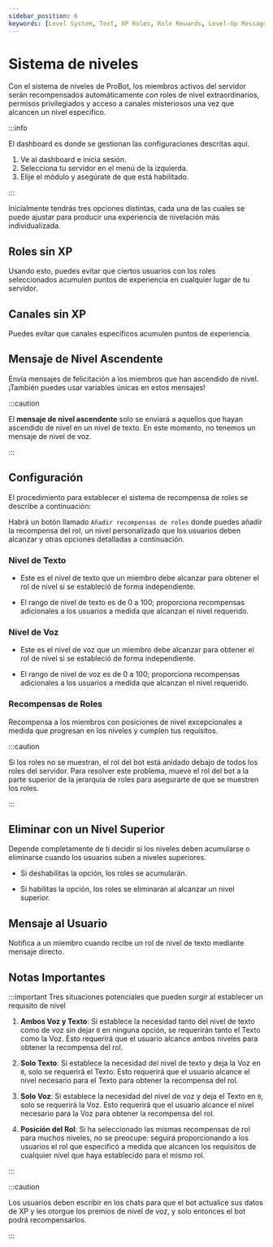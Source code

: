 ```yaml
---
sidebar_position: 6
keywords: [Level System, Text, XP Roles, Role Rewards, Level-Up Message]
---
```


# Sistema de niveles

Con el sistema de niveles de ProBot, los miembros activos del servidor serán recompensados automáticamente con roles de nivel extraordinarios, permisos privilegiados y acceso a canales misteriosos una vez que alcancen un nivel específico.

:::info

El dashboard es donde se gestionan las configuraciones descritas aquí.

1. Ve al dashboard e inicia sesión.
2. Selecciona tu servidor en el menú de la izquierda.
3. Elije el módulo y asegúrate de que está habilitado.

:::

Inicialmente tendrás tres opciones distintas, cada una de las cuales se puede ajustar para producir una experiencia de nivelación más individualizada.

## Roles sin XP

Usando esto, puedes evitar que ciertos usuarios con los roles seleccionados acumulen puntos de experiencia en cualquier lugar de tu servidor.

## Canales sin XP

Puedes evitar que canales específicos acumulen puntos de experiencia.

## Mensaje de Nivel Ascendente

Envía mensajes de felicitación a los miembros que han ascendido de nivel. ¡También puedes usar variables únicas en estos mensajes!

:::caution

El **mensaje de nivel ascendente** solo se enviará a aquellos que hayan ascendido de nivel en un nivel de texto. En este momento, no tenemos un mensaje de nivel de voz.

:::

## Configuración

El procedimiento para establecer el sistema de recompensa de roles se describe a continuación:

Habrá un botón llamado `Añadir recompensas de roles` donde puedes añadir la recompensa del rol, un nivel personalizado que los usuarios deben alcanzar y otras opciones detalladas a continuación.

### Nivel de Texto

- Este es el nivel de texto que un miembro debe alcanzar para obtener el rol de nivel si se estableció de forma independiente.

- El rango de nivel de texto es de 0 a 100; proporciona recompensas adicionales a los usuarios a medida que alcanzan el nivel requerido.

### Nivel de Voz

- Este es el nivel de voz que un miembro debe alcanzar para obtener el rol de nivel si se estableció de forma independiente.

- El rango de nivel de voz es de 0 a 100; proporciona recompensas adicionales a los usuarios a medida que alcanzan el nivel requerido.

### Recompensas de Roles

Recompensa a los miembros con posiciones de nivel excepcionales a medida que progresan en los niveles y cumplen tus requisitos.

:::caution

Si los roles no se muestran, el rol del bot está anidado debajo de todos los roles del servidor. Para resolver este problema, mueve el rol del bot a la parte superior de la jerarquía de roles para asegurarte de que se muestren los roles.

:::

## Eliminar con un Nivel Superior

Depende completamente de ti decidir si los niveles deben acumularse o eliminarse cuando los usuarios suben a niveles superiores.

- Si deshabilitas la opción, los roles se acumularán.

- Si habilitas la opción, los roles se eliminarán al alcanzar un nivel superior.

## Mensaje al Usuario

Notifica a un miembro cuando recibe un rol de nivel de texto mediante mensaje directo.

## Notas Importantes

:::important Tres situaciones potenciales que pueden surgir al establecer un requisito de nivel

1. **Ambos Voz y Texto**: Si establece la necesidad tanto del nivel de texto como de voz sin dejar `0` en ninguna opción, se requerirán tanto el Texto como la Voz. Esto requerirá que el usuario alcance ambos niveles para obtener la recompensa del rol.

2. **Solo Texto**: Si establece la necesidad del nivel de texto y deja la Voz en `0`, solo se requerirá el Texto. Esto requerirá que el usuario alcance el nivel necesario para el Texto para obtener la recompensa del rol.

3. **Solo Voz**: Si establece la necesidad del nivel de voz y deja el Texto en `0`, solo se requerirá la Voz. Esto requerirá que el usuario alcance el nivel necesario para la Voz para obtener la recompensa del rol.

4. **Posición del Rol**: Si ha seleccionado las mismas recompensas de rol para muchos niveles, no se preocupe: seguirá proporcionando a los usuarios el rol que especificó a medida que alcancen los requisitos de cualquier nivel que haya establecido para el mismo rol.

:::

:::caution

Los usuarios deben escribir en los chats para que el bot actualice sus datos de XP y les otorgue los premios de nivel de voz, y solo entonces el bot podrá recompensarlos.

:::
